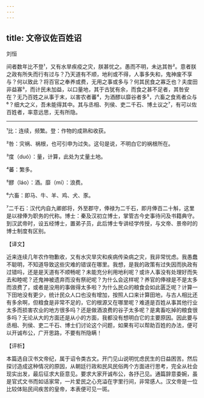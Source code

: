 ```yaml
---
---
---
```

title: 文帝议佐百姓诏
---




刘恒

间者数年比不登¹，又有水旱疾疫之灾，朕甚忧之。愚而不明，未达其咎²。意者朕之政有所失而行有过与？乃天道有不顺，地利或不得，人事多失和，鬼神废不享与？何以致此？将百官之奉养或费，无用之事或多与？何其民食之寡乏也？夫度田非益寡³，而计民未加益，以口量地，其于古犹有余，而食之甚不足者，其咎安在？无乃百姓之从事于末，以害农者蕃⁴，为酒醪以靡谷者多⁵，六畜之食焉者众与⁶？细大之义，吾未能得其中。其与丞相、列侯、吏二千石、博土议之⁷，有可以佐百姓者，率意远思，无有所隐。



***



¹比：连续，频繁。登：作物的成熟和收获。

²咎：灾祸、祸根，也可引申为过失。这句是说，不明白它的祸根所在。

³度（duó）：量，计算，此处为丈量土地。

⁴蕃：繁多。

⁵醪（láo）：酒。靡（mí）：浪费。

⁶六畜：即马、牛、羊、鸡、犬、豕。

⁷二千石：汉代内自九卿郎将，外至郡守，俸禄为二千石，即月俸百二十斛，这里是以禄俸为职务的代称。博士：秦及汉初立博士，掌管古今史事待问及书籍典守。到汉武帝时，设五经博士，置弟子员，此后博士专讲经学传授，与文帝、景帝时的博士制度有区别。

【译文】

近来连续几年农作物歉收，又有水灾旱灾和疾病传染病之灾，我非常忧虑。我愚蠢不聪明，不知道导致这些灾难的错误在哪里。我想，是我的政策有过失因而执政有过错吗，还是是天道有不顺畅呢？未能充分利用地利呢？或许人事没有处理好而失去和睦呢？还鬼神被遗弃而没有祭祀呢？为什么会这样呢？养官的俸禄是不是太多而浪费了，或者是没用的事做得太多啦？为什么民众的粮食会如此匮乏呢？计算一下田地没有更少，统计民众人口也没有增加，按照人口来计算田地，与古人相比还有多余啊，但粮食是非常不足的，它的根源又在哪里呢？难道是百姓从事其他行业太多而损害农业的地方很多吗？还是做酒浪费的谷子太多呢？是禽畜吃掉的粮食很多吗？无论从大的方面还是从小的方面，我都没有想明白它的主要原因。因此要与丞相、列侯、吏二千石、博士们讨论这个问题，如果有可以帮助百姓的办法，便可以开诚布公，广开思路，不要有所隐瞒！

【评析】

本篇选自汉书文帝纪，属于诏令类古文。开门见山说明忧虑民生的日益困苦。然后探讨造成这种情况的原因，从朝廷行政和民风民俗两个方面进行思考，完全从社会现实出发，最后征求大臣意见。要求大家开诚布公，各抒己见。通篇辞意委婉，虽是官式文书而如话家常，一片爱民之心充溢在字里行间，非常感人。汉文帝是一位比较体贴民间疾苦的皇帝，本表便可见一斑。